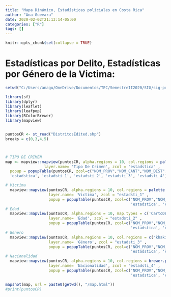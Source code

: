 ```yaml
---
title: "Mapa Dinámico, Estadísticas policiales en Costa Rica"
author: "Ana Guevara"
date: 2020-02-02T21:13:14-05:00
categories: ["R"]
tags: []
---
```


```r
knitr::opts_chunk$set(collapse = TRUE)
```


# Estadísticas por Delito, Estadísticas por Género de la Victima:

```r
setwd("C:/Users/anagu/OneDrive/Documentos/TEC/SemestreII2020/SIG/sig-proyecto2-ChesGuev99")

library(sf)
library(dplyr)
library(leaflet)
library(leafpop)
library(RColorBrewer)
library(mapview)


puntosCR <- st_read("DistritosEdited.shp")
breaks = c(0,3,4,5)



# TIPO DE CRIMEN
map <- mapview::mapview(puntosCR, alpha.regions = 10, col.regions = palette.colors(palette = 'Set3'), map.types = c('CartoDB.DarkMatter','CartoDB.Positron') , 
                 layer.name= 'Tipo De Crimen', zcol = "estadstica" ,
  popup = popupTable(puntosCR, zcol=c("NOM_PROV","NOM_CANT","NOM_DIST", 'COD_DIST',
  'estadstica', 'estadsti_1', 'estadsti_2', 'estadsti_3', 'estadsti_4'))) +

# Victima
  mapview::mapview(puntosCR, alpha.regions = 10, col.regions = palette.colors(palette = 'Accent'), map.types = c('CartoDB.DarkMatter','CartoDB.Positron') , 
                   layer.name= 'Victima', zcol = "estadsti_1" ,
                   popup = popupTable(puntosCR, zcol=c("NOM_PROV","NOM_CANT","NOM_DIST", 'COD_DIST',
                                                       'estadstica', 'estadsti_1', 'estadsti_2', 'estadsti_3', 'estadsti_4'))) +
# Edad
  mapview::mapview(puntosCR, alpha.regions = 10, map.types = c('CartoDB.DarkMatter','CartoDB.Positron') , 
                   layer.name= 'Edad', zcol = "estadsti_2" ,
                   popup = popupTable(puntosCR, zcol=c("NOM_PROV","NOM_CANT","NOM_DIST", 'COD_DIST',
                                                       'estadstica', 'estadsti_1', 'estadsti_2', 'estadsti_3', 'estadsti_4'))) +
# Genero
  mapview::mapview(puntosCR, alpha.regions = 10, col.regions = c('khaki','violetred', 'skyblue3'), map.types = c('CartoDB.DarkMatter','CartoDB.Positron') , 
                   layer.name= 'Género', zcol = "estadsti_3" ,
                   popup = popupTable(puntosCR, zcol=c("NOM_PROV","NOM_CANT","NOM_DIST", 'COD_DIST',
                                                       'estadstica', 'estadsti_1', 'estadsti_2', 'estadsti_3', 'estadsti_4'))) +
# Nacionalidad
  mapview::mapview(puntosCR, alpha.regions = 10, col.regions = brewer.pal(10, 'Dark2'), map.types = c('CartoDB.DarkMatter','CartoDB.Positron') , 
                   layer.name= 'Nacionalidad', zcol = "estadsti_4" ,
                   popup = popupTable(puntosCR, zcol=c("NOM_PROV","NOM_CANT","NOM_DIST", 'COD_DIST',
                                                       'estadstica', 'estadsti_1', 'estadsti_2', 'estadsti_3', 'estadsti_4'))) 

mapshot(map, url = paste0(getwd(), "/map.html"))
#print(puntosCR)


```